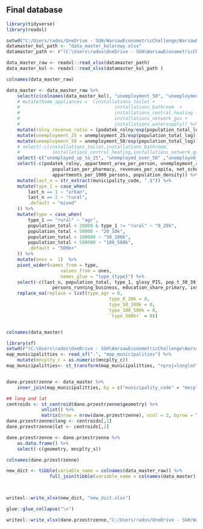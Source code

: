 ## Final database

```r
library(tidyverse)
library(readxl)

setwd("C:/Users/rados/OneDrive - SGH/WarsawEconometricChallenge/WarsawEconometricChallenge/2_data_processing")
datamaster_kol_path <- "data_master_kolorowy.xlsx"
datamaster_path <- r"(C:\Users\rados\OneDrive - SGH\WarsawEconometricChallenge\WarsawEconometricChallenge\2_data_processing\data_master.xlsx)"

data_master_raw <- readxl::read_xlsx(datamaster_path)
data_master_kol <- readxl::read_xlsx(datamaster_kol_path )

colnames(data_master_raw)
```
```r
data_master <- data_master_raw %>% 
	select(c(colnames(data_master_kol), "unemployment_50", "unemployment_25", area_km2, population_total, population_total_log)) %>%  
	# mutate(home_appliances =  (installations_toilet +
	# 								  	installations_bathroom	+
	# 								  	installations_central_heating +
	# 								  	installations_network_gas +
	# 								  	installations_watersupply)) %>%
	mutate(rolny_revenue_ratio = (podatek_rolny/exp(population_total_log))/revenues_per_capita) %>% 
	mutate(unemployment_25 = unemployment_25/exp(population_total_log)) %>% 
	mutate(unemployment_50 = unemployment_50/exp(population_total_log)) %>% 
	# select(-c(installations_toilet,installations_bathroom,
	# 			 installations_central_heating,installations_network_gas, installations_watersupply)) %>% 
	select(-c("unemployed_up_to_25", "unemployed_over_50" ,"unemployed_long_term")) %>% 
	select(-c(podatek_rolny, appartment_area_per_person, unemployment_rate,
				 population_per_pharmacy, revenues_per_capita, net_scholarization, 
				 appartments_per_1000_persons, population_density)) %>% 
	mutate(last_n = str_extract(municipality_code, ".$")) %>% 
	mutate(type_1 = case_when(
		last_n == 1 ~ "urban",
		last_n == 2 ~ "rural",
		.default = "mixed"
	)) %>% 
	mutate(type = case_when(
		type_1 == "rural" ~ "agr",
		population_total < 20000 & type_1 != "rural" ~ "0_20k",
		population_total < 50000 ~ "20_50k",
		population_total < 100000 ~ "50_100k",
		population_total < 500000 ~ "100_500k",
		.default = "500k+"
	)) %>% 
	mutate(ones =  1)  %>% 
	pivot_wider(names_from = type,
					values_from = ones,
					names_glue = "type_{type}") %>% 
	select(-c(last_n, population_total, type_1, glosy_PIS, pop_t_30_39_perc, type_20_50k, 
				 persons_running_business, education_share_primary, installations_bathroom)) %>% 
	replace_na(replace = list(type_agr = 0,
									  type_0_20k = 0,
									  type_50_100k = 0,
									  type_100_500k = 0,
									  `type_500k+` = 0)) 



```

```r
colnames(data_master)
```
```r


library(sf)
setwd(r"(C:\Users\rados\OneDrive - SGH\WarsawEconometricChallenge\WarsawEconometricChallenge\_data\shapefile)")
map_municipalitties <- read_sf(".", "map_municipalities") %>% 
	mutate(mncplty_c = as.numeric(mncplty_c))
map_municipalitties<- st_transform(map_municipalitties, "+proj=longlat")


dane.przestrzenne <- data_master %>% 
	inner_join(map_municipalitties, by = c("municipality_code" = "mncplty_c")) 

## long and lat
centroids <- st_centroid(dane.przestrzenne$geometry) %>% 
             unlist() %>%
             matrix(nrow = nrow(dane.przestrzenne), ncol = 2, byrow = TRUE)
dane.przestrzenne$long <- centroids[,1]
dane.przestrzenne$lat <- centroids[,2]

dane.przestrzenne <- dane.przestrzenne %>%  
	as.data.frame() %>% 
	select(-c(geometry, mncplty_s))

colnames(dane.przestrzenne)
```


```r

new_dict <- tibble(variable_name = colnames(data_master_raw)) %>% 
				full_join(tibble(variable_name = colnames(data_master), included = 1))



writexl::write_xlsx(new_dict, "new_dict.xlsx")

glue::glue_collapse("\n")
```
```r
writexl::write_xlsx(dane.przestrzenne,"C:/Users/rados/OneDrive - SGH/WarsawEconometricChallenge/WarsawEconometricChallenge/datamaster_final.xlsx")
```




